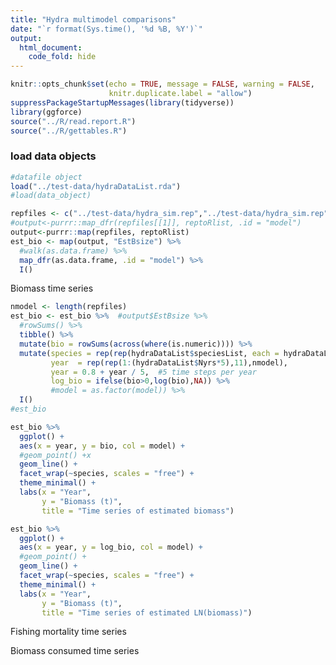 ```yaml
---
title: "Hydra multimodel comparisons"
date: "`r format(Sys.time(), '%d %B, %Y')`"
output:
  html_document:
    code_fold: hide
---
```


```r
knitr::opts_chunk$set(echo = TRUE, message = FALSE, warning = FALSE,
                      knitr.duplicate.label = "allow")
suppressPackageStartupMessages(library(tidyverse))
library(ggforce)
source("../R/read.report.R")
source("../R/gettables.R")

```


### load data objects

```r
#datafile object
load("../test-data/hydraDataList.rda")
#load(data_object)
```


```r
repfiles <- c("../test-data/hydra_sim.rep","../test-data/hydra_sim.rep")
#output<-purrr::map_dfr(repfiles[[1]], reptoRlist, .id = "model")
output<-purrr::map(repfiles, reptoRlist)
est_bio <- map(output, "EstBsize") %>%  
  #walk(as.data.frame) %>% 
  map_dfr(as.data.frame, .id = "model") %>% 
  I()
```

Biomass time series

```r
nmodel <- length(repfiles)
est_bio <- est_bio %>%  #output$EstBsize %>%
  #rowSums() %>% 
  tibble() %>% 
  mutate(bio = rowSums(across(where(is.numeric)))) %>% 
  mutate(species = rep(rep(hydraDataList$speciesList, each = hydraDataList$Nyrs*5),nmodel),
         year  = rep(rep(1:(hydraDataList$Nyrs*5),11),nmodel),
         year = 0.8 + year / 5,  #5 time steps per year
         log_bio = ifelse(bio>0,log(bio),NA)) %>% 
         #model = as.factor(model)) %>%
  I()
#est_bio
```

```r
est_bio %>% 
  ggplot() +
  aes(x = year, y = bio, col = model) +
  #geom_point() +x
  geom_line() +
  facet_wrap(~species, scales = "free") +
  theme_minimal() +
  labs(x = "Year",
       y = "Biomass (t)",
       title = "Time series of estimated biomass")
```


```r
est_bio %>% 
  ggplot() +
  aes(x = year, y = log_bio, col = model) +
  #geom_point() +
  geom_line() +
  facet_wrap(~species, scales = "free") +
  theme_minimal() +
  labs(x = "Year",
       y = "Biomass (t)",
       title = "Time series of estimated LN(biomass)")
```

Fishing mortality time series

Biomass consumed time series

